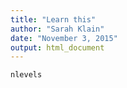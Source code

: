 ```yaml
---
title: "Learn this"
author: "Sarah Klain"
date: "November 3, 2015"
output: html_document
---
```

```r
nlevels
```

